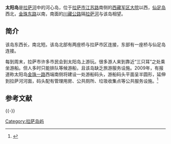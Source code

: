 '''太阳岛'''是[[拉萨河|拉萨河]]中的河心岛，位于[[拉萨市|拉萨市]][[江苏路_(拉萨)|江苏路]]南侧的[[西藏军区大院|西藏军区大院]]以西，[[仙足岛|仙足岛]]西北，[[金珠东路|金珠东路]]以南，南面的[[川藏公路|川藏公路]]隔[[拉萨河|拉萨河]]与该岛相望。

==简介==
该岛东西长，南北短。该岛北部有两座桥与拉萨市区连接，东部有一座桥与仙足岛连接。

每到周末，拉萨市许多市民会到太阳岛上游玩。很多游人来到靠近“三只耳”之处乘坐游船。但人多时只能排队等候游船，且该岛缺乏旅游服务设施。2009年，有报道称太阳岛[[金珠一路|金珠一路]]西端南侧将建设一处游船码头，游船码头平面呈半圆形，延伸到拉萨河河面，码头配有管理用房、公共厕所、垃圾收集点等公共服务设施。<ref>{{Cite web |url=http://tibet.news.cn/gdbb/2009-06/10/content_16763404.htm |title=拉萨河沿河旅游景点将获开发利用 太阳岛将不再空无一物，新华网，2009年06月10日 |access-date=2013年8月6日 |archive-date=2011年8月14日 |archive-url=https://web.archive.org/web/20110814142758/http://tibet.news.cn/gdbb/2009-06/10/content_16763404.htm |dead-url=yes }}</ref>

== 参考文献 ==
{{Reflist}}

{{-}}
{{拉萨地标}}

[[Category:拉萨岛屿|Category:拉萨岛屿]]